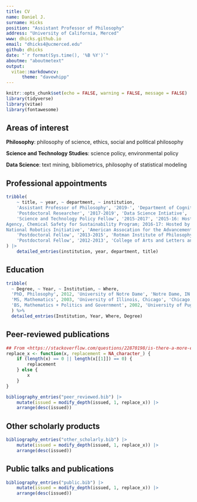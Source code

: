 ```yaml
---
title: CV
name: Daniel J.
surname: Hicks
position: "Assistant Professor of Philosophy"
address: "University of California, Merced"
www: dhicks.github.io
email: "dhicks4@ucmerced.edu"
github: dhicks
date: "`r format(Sys.time(), '%B %Y')`"
aboutme: "aboutmetext"
output: 
  vitae::markdowncv:
      theme: "davewhipp"
---
```


```r
knitr::opts_chunk$set(echo = FALSE, warning = FALSE, message = FALSE)
library(tidyverse)
library(vitae)
library(fontawesome)
```

## Areas of interest

**Philosophy**: 
philosophy of science, ethics, social and political philosophy

**Science and Technology Studies**: 
science policy, environmental policy

**Data Science**: 
text mining, bibliometrics, philosophy of statistical modeling


## Professional appointments

```r
tribble(
    ~ title, ~ year, ~ department, ~ institution, 
    'Assistant Professor of Philosophy', '2019-', 'Department of Cognitive & Information Sciences', 'University of California, Merced', 
    'Postdoctoral Researcher', '2017-2019', 'Data Science Intiative', 'University of California, Davis', 
    'Science and Technology Policy Fellow', '2015-2017', '2015-16: Hosted by the Environmental Protection
Agency, Chemical Safety for Sustainability Program; 2016-17: Hosted by the National Science Foundation,
National Robotics Initiative', 'American Assocation for the Advancement of Science',
    'Postdoctoral Fellow', '2013-2015', 'Rotman Institute of Philosophy', 'University of Western Ontario', 
    'Postdoctoral Fellow', '2012-2013', 'College of Arts and Letters and Department of Philosophy', 'University of Notre Dame'
) |> 
    detailed_entries(institution, year, department, title)
```

## Education

```r
tribble(
  ~ Degree, ~ Year, ~ Institution, ~ Where,
  'PhD, Philosophy', 2012, 'University of Notre Dame', 'Notre Dame, IN',
  'MS, Mathematics', 2003, 'University of Illinois, Chicago', 'Chicago, IL',
  'BS, Mathematics + Politics and Government', 2002, 'University of Puget Sound', 'Tacoma, WA'
  ) %>% 
  detailed_entries(Institution, Year, Where, Degree)
```


## Peer-reviewed publications

```r
## From <https://stackoverflow.com/questions/22870198/is-there-a-more-efficient-way-to-replace-null-with-na-in-a-list/49539022#49539022>
replace_x <- function(x, replacement = NA_character_) {
    if (length(x) == 0 || length(x[[1]]) == 0) {
        replacement
    } else {
        x
    }
}

bibliography_entries("peer_reviewed.bib") |> 
    mutate(issued = modify_depth(issued, 1, replace_x)) |> 
    arrange(desc(issued))
```

## Other scholarly products

```r
bibliography_entries("other_scholarly.bib") |> 
    mutate(issued = modify_depth(issued, 1, replace_x)) |> 
    arrange(desc(issued))
```

## Public talks and publications

```r
bibliography_entries("public.bib") |> 
    mutate(issued = modify_depth(issued, 1, replace_x)) |> 
    arrange(desc(issued))
```

